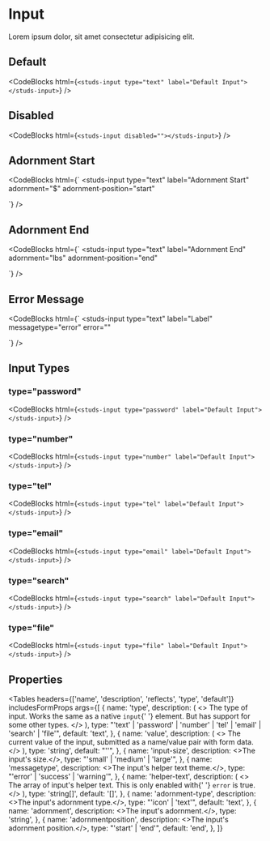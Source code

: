 # Input

<HeaderComponent htmlTag="studs-input" jsxTag="StudsInput" version="Since 2.0" status="Stable" />

Lorem ipsum dolor, sit amet consectetur adipisicing elit.

## Default

<studs-input type="text" label="Default Input"></studs-input>

<CodeBlocks
  html={`
<studs-input type="text" label="Default Input"></studs-input>
  `}
/>

## Disabled

<studs-input disabled=""></studs-input>

<CodeBlocks
  html={`
<studs-input disabled=""></studs-input>
  `}
/>

## Adornment Start

<studs-input type="text" label="Adornment Start" adornment="$" adornment-position="start"></studs-input>

<CodeBlocks
  html={`
<studs-input
  type="text"
  label="Adornment Start"
  adornment="$"
  adornment-position="start"
></studs-input>
  `}
/>

## Adornment End

<studs-input type="text" label="Adornment End" adornment="lbs" adornment-position="end"></studs-input>

<CodeBlocks
  html={`
<studs-input
  type="text"
  label="Adornment End"
  adornment="lbs"
  adornment-position="end"
></studs-input>
  `}
/>

## Error Message

<studs-input type="text" label="Label" messagetype="error" error=""></studs-input>

<CodeBlocks
  html={`
<studs-input
  type="text"
  label="Label"
  messagetype="error"
  error=""
></studs-input>
  `}
/>

## Input Types

### type="password"

<studs-input type="password" label="Default Input"></studs-input>

<CodeBlocks
  html={`
<studs-input type="password" label="Default Input"></studs-input>
  `}
/>

### type="number"

<studs-input type="number" label="Default Input"></studs-input>

<CodeBlocks
  html={`
<studs-input type="number" label="Default Input"></studs-input>
  `}
/>

### type="tel"

<studs-input type="tel" label="Default Input"></studs-input>

<CodeBlocks
  html={`
<studs-input type="tel" label="Default Input"></studs-input>
  `}
/>

### type="email"

<studs-input type="email" label="Default Input"></studs-input>

<CodeBlocks
  html={`
<studs-input type="email" label="Default Input"></studs-input>
  `}
/>

### type="search"

<studs-input type="search" label="Default Input"></studs-input>

<CodeBlocks
  html={`
<studs-input type="search" label="Default Input"></studs-input>
  `}
/>

### type="file"

<studs-input type="file" label="Default Input"></studs-input>

<CodeBlocks
  html={`
<studs-input type="file" label="Default Input"></studs-input>
  `}
/>

## Properties

<Tables
  headers={['name', 'description', 'reflects', 'type', 'default']}
  includesFormProps
  args={[
    {
      name: 'type',
      description: (
        <>
          The type of input. Works the same as a native <code>input</code>{' '}
          element. But has support for some other types.
        </>
      ),
      type: "'text' | 'password' | 'number' | 'tel' | 'email' | 'search' | 'file'",
      default: 'text',
    },
    {
      name: 'value',
      description: (
        <>
          The current value of the input, submitted as a name/value pair with
          form data.
        </>
      ),
      type: 'string',
      default: "''",
    },
    {
      name: 'input-size',
      description: <>The input's size.</>,
      type: "'small' | 'medium' | 'large'",
    },
    {
      name: 'messagetype',
      description: <>The input's helper text theme.</>,
      type: "'error' | 'success' | 'warning'",
    },
    {
      name: 'helper-text',
      description: (
        <>
          The array of input's helper text. This is only enabled with{' '}
          <code>error</code> is true.
        </>
      ),
      type: 'string[]',
      default: '[]',
    },
    {
      name: 'adornment-type',
      description: <>The input's adornment type.</>,
      type: "'icon' | 'text'",
      default: 'text',
    },
    {
      name: 'adornment',
      description: <>The input's adornment.</>,
      type: 'string',
    },
    {
      name: 'adornmentposition',
      description: <>The input's adornment position.</>,
      type: "'start' | 'end'",
      default: 'end',
    },
  ]}
></Tables>
